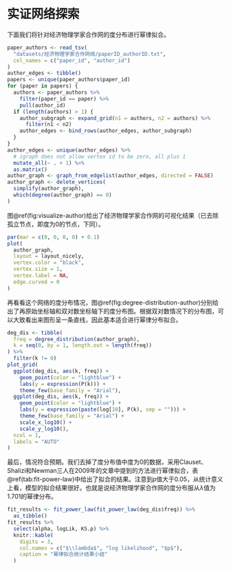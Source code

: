 # 实证网络探索

下面我们将针对经济物理学家合作网的度分布进行幂律拟合。

```r
paper_authors <- read_tsv(
  "datasets/经济物理学家合作网络/paperID_authorID.txt",
  col_names = c("paper_id", "author_id")
)
author_edges <- tibble()
papers <- unique(paper_authors$paper_id)
for (paper in papers) {
  authors <- paper_authors %>% 
    filter(paper_id == paper) %>% 
    pull(author_id)
  if (length(authors) > 1) {
    author_subgraph <- expand_grid(n1 = authors, n2 = authors) %>% 
      filter(n1 < n2)
    author_edges <- bind_rows(author_edges, author_subgraph)
  }
}
author_edges <- unique(author_edges) %>% 
  # igraph does not allow vertex id to be zero, all plus 1
  mutate_all(~ . + 1) %>% 
  as.matrix()
author_graph <- graph_from_edgelist(author_edges, directed = FALSE)
author_graph <- delete_vertices(
  simplify(author_graph), 
  which(degree(author_graph) == 0)
)
```

图\@ref(fig:visualize-author)给出了经济物理学家合作网的可视化结果（已去除孤立节点，即度为0的节点，下同）。

```r
par(mar = c(0, 0, 0, 0) + 0.1)
plot(
  author_graph,
  layout = layout_nicely,
  vertex.color = "black",
  vertex.size = 1,
  vertex.label = NA,
  edge.curved = 0
)
```

再看看这个网络的度分布情况，图\@ref(fig:degree-distribution-author)分别给出了再原始坐标轴和双对数坐标轴下的度分布图。根据双对数情况下的分布图，可以大致看出来图形呈一条直线，因此基本适合进行幂律分布拟合。

```r
deg_dis <- tibble(
  freq = degree_distribution(author_graph),
  k = seq(0, by = 1, length.out = length(freq))
) %>% 
  filter(k != 0)
plot_grid(
  ggplot(deg_dis, aes(k, freq)) +
    geom_point(color = "lightblue") +
    labs(y = expression(P(k))) +
    theme_few(base_family = "Arial"),
  ggplot(deg_dis, aes(k, freq)) +
    geom_point(color = "lightblue") +
    labs(y = expression(paste(log[10], P(k), sep = ""))) +
    theme_few(base_family = "Arial") +
    scale_x_log10() +
    scale_y_log10(),
  ncol = 1,
  labels = "AUTO"
)
```

最后，情况符合预期。我们去掉了度分布值中度为0的数据，采用Clauset、Shalizi和Newman三人在2009年的文章中提到的方法进行幂律拟合，表\@ref(tab:fit-power-law)中给出了拟合的结果。注意到$p$值大于0.05，从统计意义上看，模型的拟合结果很好。也就是说经济物理学家合作网的度分布服从$\lambda$值为1.701的幂律分布。

```r
fit_results <- fit_power_law(fit_power_law(deg_dis$freq)) %>% 
  as_tibble()
fit_results %>% 
  select(alpha, logLik, KS.p) %>% 
  knitr::kable(
    digits = 3,
    col.names = c("$\\lambda$", "log likelihood", "$p$"),
    caption = "幂律拟合统计结果小结"
  )
```
